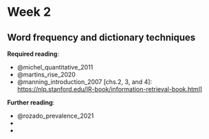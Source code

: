 # Week 2

## Word frequency and dictionary techniques

**Required reading**:

- @michel_quantitative_2011
- @martins_rise_2020
- @manning_introduction_2007 [chs.2, 3, and 4]: [https://nlp.stanford.edu/IR-book/information-retrieval-book.html](https://nlp.stanford.edu/IR-book/information-retrieval-book.html)]

**Further reading**:

- @rozado_prevalence_2021
- 
- 
